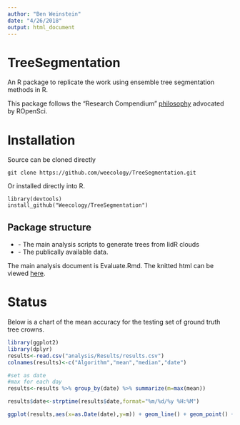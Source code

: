 ```yaml
---
author: "Ben Weinstein"
date: "4/26/2018"
output: html_document
---
```


# TreeSegmentation

An R package to replicate the work using ensemble tree segmentation methods in R.

This package follows the "Research Compendium" [philosophy](https://github.com/ropensci/rrrpkg/blob/master/README.md) advocated by ROpenSci.

# Installation

Source can be cloned directly

```
git clone https://github.com/weecology/TreeSegmentation.git
```

Or installed directly into R.

```
library(devtools)
install_github("Weecology/TreeSegmentation")
```

## Package structure
* \analysis - The main analysis scripts to generate trees from lidR clouds
* \data - The publically available data.

The main analysis document is Evaluate.Rmd. The knitted html can be viewed [here](analysis/Evaluate.html).

# Status 

Below is a chart of the mean accuracy for the testing set of ground truth tree crowns.

```r
library(ggplot2)
library(dplyr)
results<-read.csv("analysis/Results/results.csv")
colnames(results)<-c("Algorithm","mean","median","date")

#set as date
#max for each day
results<-results %>% group_by(date) %>% summarize(m=max(mean))

results$date<-strptime(results$date,format="%m/%d/%y %H:%M")

ggplot(results,aes(x=as.Date(date),y=m)) + geom_line() + geom_point() + ylim(0,1) + scale_x_date() + labs(x="Date",y="Mean Accuracy (IoU)") + theme_bw() 
```

